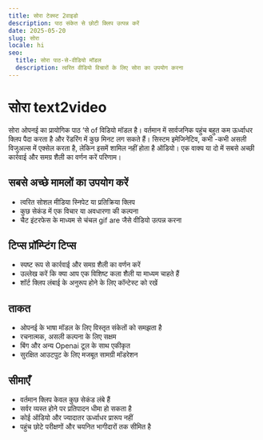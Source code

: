 ```yaml
---
title: सोरा टेक्स्ट 2वाइडो
description: पाठ संकेत से छोटी क्लिप उत्पन्न करें
date: 2025-05-20
slug: सोरा
locale: hi
seo:
  title: सोरा पाठ-से-वीडियो मॉडल
  description: त्वरित वीडियो विचारों के लिए सोरा का उपयोग करना
---
```

# सोरा text2video

सोरा ओपनई का प्रायोगिक पाठ ‘से of विडियो मॉडल है। वर्तमान में सार्वजनिक पहुंच
बहुत कम ऊर्ध्वाधर क्लिप पैदा करता है और रेंडरिंग में कुछ मिनट लग सकते हैं।
सिस्टम इमेजिनेटिव, कभी -कभी असली विजुअल्स में एक्सेल करता है, लेकिन इसमें शामिल नहीं होता है
ऑडियो। एक वाक्य या दो में सबसे अच्छी कार्रवाई और समग्र शैली का वर्णन करें
परिणाम।

## सबसे अच्छे मामलों का उपयोग करें
- त्वरित सोशल मीडिया स्निपेट या प्रतिक्रिया क्लिप
- कुछ सेकंड में एक विचार या अवधारणा की कल्पना
- चैट इंटरफेस के माध्यम से चंचल gif are जैसे वीडियो उत्पन्न करना

## टिप्स प्रॉम्प्टिंग टिप्स
- स्पष्ट रूप से कार्रवाई और समग्र शैली का वर्णन करें
- उल्लेख करें कि क्या आप एक विशिष्ट कला शैली या माध्यम चाहते हैं
- शॉर्ट क्लिप लंबाई के अनुरूप होने के लिए कॉन्टेस्ट को रखें

## ताकत
- ओपनई के भाषा मॉडल के लिए विस्तृत संकेतों को समझता है
- रचनात्मक, असली कल्पना के लिए सक्षम
- बिंग और अन्य Openai टूल के साथ एकीकृत
- सुरक्षित आउटपुट के लिए मजबूत सामग्री मॉडरेशन

## सीमाएँ
- वर्तमान क्लिप केवल कुछ सेकंड लंबे हैं
- सर्वर व्यस्त होने पर प्रतिपादन धीमा हो सकता है
- कोई ऑडियो और ज्यादातर ऊर्ध्वाधर प्रारूप नहीं
- पहुंच छोटे परीक्षणों और चयनित भागीदारों तक सीमित है
